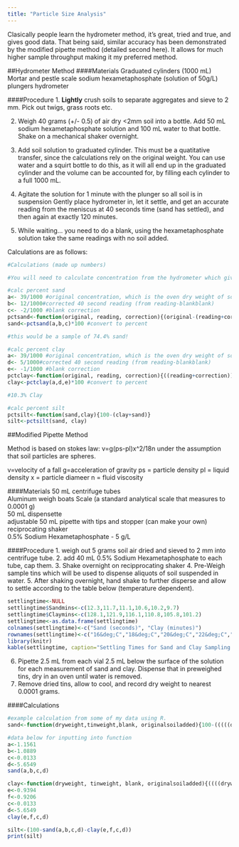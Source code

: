 ```yaml
---
title: "Particle Size Analysis"
---
```

Clasically people learn the hydrometer method, it's great, tried and true, and gives good data. That being said, similar accuracy has been demonstrated by the modified pipette method (detailed second here). It allows for much higher sample throughput making it my preferred method.

##Hydrometer Method
####Materials
Graduated cylinders (1000 mL)
Mortar and pestle
scale
sodium hexametaphosphate (solution of 50g/L)
plungers
hydrometer

####Procedure
1. **Lightly** crush soils to separate aggregates and sieve to 2 mm. Pick out twigs, grass roots etc.  

2. Weigh 40 grams (+/- 0.5) of air dry <2mm soil into a bottle. Add 50 mL sodium hexametaphosphate solution and 100 mL water to that bottle. Shake on a mechanical shaker overnight.  

3. Add soil solution to graduated cylinder. This must be a quatitative transfer, since the calculations rely on the original weight. You can use water and a squirt bottle to do this, as it will all end up in the graduated cylinder and the volume can be accounted for, by filling each cylinder to a full 1000 mL.

4. Agitate the solution for 1 minute with the plunger so all soil is in suspension
Gently place hydrometer in, let it settle, and get an accurate reading from the meniscus at 40 seconds time (sand has settled), and then again at exactly 120 minutes.

5. While waiting... you need to do a blank, using the hexametaphosphate solution take the same readings with no soil added. 

Calculations are as follows:

```r
#Calculations (made up numbers)

#You will need to calculate concentration from the hydrometer which gives a density of the mixture.

#calc percent sand
a<- 39/1000 #original concentration, which is the oven dry weight of soil added to 1000 mL fluid in the cylinder. For example, 39 grams/L
b<- 12/1000#corrected 40 second reading (from reading-blankblank)
c<- -2/1000 #blank correction
pctsand<-function(original, reading, correction){(original-(reading+correction))/original}
sand<-pctsand(a,b,c)*100 #convert to percent

#this would be a sample of 74.4% sand!

#calc percent clay
a<- 39/1000 #original concentration, which is the oven dry weight of soil added to 1000 mL fluid in the cylinder. For example, 39 grams/L
d<- 5/1000#corrected 40 second reading (from reading-blankblank)
e<- -1/1000 #blank correction
pctclay<-function(original, reading, correction){((reading+correction))/original}
clay<-pctclay(a,d,e)*100 #convert to percent

#10.3% Clay

#calc percent silt
pctsilt<-function(sand,clay){100-(clay+sand)}
silt<-pctsilt(sand, clay)
```

##Modified Pipette Method

Method is based on stokes law: v=g(ps-pl)x^2/18n under the assumption that soil particles are spheres.

v=velocity of a fall
g=acceleration of gravity
ps = particle density
pl = liquid density
x = particle diameer
n = fluid viscosity

####Materials
50 mL centrifuge tubes  
Aluminum weigh boats 
Scale (a standard analytical scale that measures to 0.0001 g)  
50 mL dispensette   
adjustable 50 mL pipette with tips and stopper (can make your own)  
reciprocating shaker  
0.5% Sodium Hexametaphosphate - 5 g/L  

####Procedure
1. weigh out 5 grams soil air dried and sieved to 2 mm into centrifuge tube.
2. add 40 mL 0.5% Sodium Hexametaphosphate to each tube, cap them.
3. Shake overnight on recipprocating shaker
4. Pre-Weigh sample tins which will be used to dispense aliquots of soil suspended in water.
5. After shaking overnight, hand shake to further disperse and allow to settle according to the table below (temperature dependent).

```r
settlingtime<-NULL
settlingtime$Sandmins<-c(12.3,11.7,11.1,10.6,10.2,9.7)
settlingtime$Claymins<-c(128.1,121.9,116.1,110.8,105.8,101.2)
settlingtime<-as.data.frame(settlingtime)
colnames(settlingtime)<-c("Sand (seconds)", "Clay (minutes)")
rownames(settlingtime)<-c("16&deg;C","18&deg;C","20&deg;C","22&deg;C","24&deg;C","26&deg;C")
library(knitr)
kable(settlingtime, caption="Settling Times for Sand and Clay Sampling by Temperature")
```

6. Pipette 2.5 mL from each vial 2.5 mL below the surface of the solution for each measurement of sand and clay. Dispense that in preweighed tins, dry in an oven until water is removed.  
7. Remove dried tins, allow to cool, and record dry weight to nearest 0.0001 grams.  
  
####Calculations

```r
#example calculation from some of my data using R.
sand<-function(dryweight,tinweight,blank, originalsoiladded){100-(((((dryweight-tinweight)-blank)*40/2.5)/originalsoiladded)*100)} #generate a function for inputting data.

#data below for inputting into function
a<-1.1561
b<-1.0889
c<-0.0133
d<-5.6549
sand(a,b,c,d)

clay<-function(dryweight, tinweight, blank, originalsoiladded){((((dryweight-tinweight)-blank)*40/2.5)/originalsoiladded)*100}
e<-0.9394
f<-0.9206
c<-0.0133
d<-5.6549
clay(e,f,c,d)

silt<-(100-sand(a,b,c,d)-clay(e,f,c,d))
print(silt)
```
